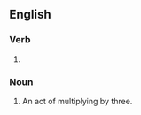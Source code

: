 ==English==

===Verb===
{{head|en|verb form}}

# {{present participle of|en|triple|nocat=1}}

===Noun===
{{en-noun}}

# An act of multiplying by three.